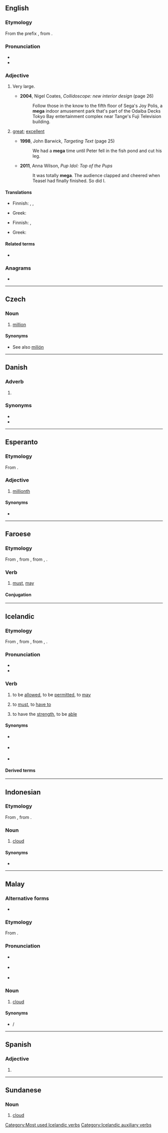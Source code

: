 {{also|méga|mëga|mega-|méga-}}
==English==

===Etymology===
From the prefix {{m|en|mega-}}, from {{der|en|grc|μέγας|t=great, large, mighty}}.

===Pronunciation===
* {{IPA|/ˈmɛɡə/|lang=en}}
* {{rhymes|ɛɡə|lang=en}}

===Adjective===
{{en-adj|-}}

# {{lb|en|informal}} Very large.
#* '''2004''', Nigel Coates, ''Collidoscope: new interior design'' (page 26)
#*: Follow those in the know to the fifth floor of Sega's Joy Polis, a '''mega''' indoor amusement park that's part of the Odaiba Decks Tokyo Bay entertainment complex near Tange's Fuji Television building.
# {{lb|en|slang|1990s}} [[great]]; [[excellent]]
#* '''1998''', John Barwick, ''Targeting Text'' (page 25)
#*: We had a '''mega''' time until Peter fell in the fish pond and cut his leg.
#* '''2011''', Anna Wilson, ''Pup Idol: Top of the Pups''
#*: It was totally '''mega'''. The audience clapped and cheered when Teasel had finally finished. So did I.

====Translations====
{{trans-top|very large}}
* Finnish: {{t+|fi|mega-}}, {{t|fi|jättiläis-}}, {{t+|fi|jättiläinen|alt=jättiläis-}}
{{trans-mid}}
* Greek: {{t+|el|μέγας|m}}
{{trans-bottom}}

{{trans-top|great, excellent}}
* Finnish: {{t+|fi|mahtava}}, {{t+|fi|erinomainen}}
{{trans-mid}}
* Greek: {{t+|el|μέγας|m}}
{{trans-bottom}}

====Related terms====
<!-- These are mainly nonce words, unless specific definitions are known and entries can be set up
* {{l|en|mega deal}}
* {{l|en|mega energy}}
* {{l|en|mega high}}
* {{l|en|mega low}}
* {{l|en|mega market}}
* {{l|en|mega-mart}}
* {{l|en|mega meal}} (''registered trademark? spelling?''), used by [[w:Kentucky Fried Chicken|KFC]]
* {{l|en|mega-merger}}
* {{l|en|mega moolah}}, term used by the [[w:Fox Box|Fox Box]], formerly [[w:Fox Kids|Fox Kids]]
* {{l|en|mega morning}}
* {{l|en|mega movie}}
* {{l|en|mega party}}
* {{l|en|mega power}}
* {{l|en|mega road}}
* {{l|en|mega-selection}}
* {{l|en|mega speed}}
-->

* {{l|en|mega-}}

===Anagrams===
* {{anagrams|en|game|mage}}

----

==Czech==

===Noun===
{{cs-noun|g=n}}

# {{lb|cs|informal}} [[million]]

====Synonyms====
* See also [[milión]]

----

==Danish==

===Adverb===
{{da-adv}}

# {{lb|da|informal}} {{l|en|very}}

===Synonyms===
* {{l|da|herre}}
* {{l|da|super}}

----

==Esperanto==
{{ordinalbox|eo||1,000,000a||card=meg}}

===Etymology===
From {{af|eo|meg|-a}}.

===Adjective===
{{eo-head}}

# {{lb|eo|ordinal|neologism|rare}} [[millionth]]

====Synonyms====
* {{l|eo|miliona}}

----

==Faroese==

===Etymology===
From {{inh|fo|non|mega}}, from {{inh|fo|gem-pro|*maganą}}, from {{der|fo|ine-pro|*magʰ-}}, {{m|ine-pro|*megʰ-}}.

===Verb===
{{head|fo|verb}}

# [[must]], [[may]]

====Conjugation====
{{fo-conj-mega}}

----

==Icelandic==

===Etymology===
From {{inh|is|non|mega}}, from {{inh|is|gem-pro|*maganą}}, from {{der|is|ine-pro|*magʰ-}}, {{m|ine-pro|*megʰ-}}.

===Pronunciation===
* {{IPA|/ˈmeiːɣa/|lang=is}}
* {{rhymes|eiːɣa|lang=is}}

===Verb===
{{is-verb-preterite|má|mátti|mátt}}

# {{lb|is|ambitransitive|governs the accusative}} to be [[allowed]], to be [[permitted]], to [[may]]{{jump|is|be allowed|s}}
#: {{ux|is|Þú '''mátt''' þetta ekki.|inline=1|You''''re''' not '''allowed''' to do that.}}
#: {{ux|is|Hvað '''má''' bjóða ykkur að borða?|inline=1|What '''may''' offer you to eat?}}
# {{lb|is|intransitive}} to [[must]], to [[have to]]{{jump|is|must|s}}
# to have the [[strength]], to be [[able]]{{jump|is|have the strength|s}}

====Synonyms====
* {{jump|s|is|be allowed}} {{l|is|hafa leyfi til}}
* {{jump|s|is|must}} {{l|is|verða}}
* {{jump|s|is|have the strength}} {{l|is|megna}}

====Derived terms====
{{der3
|{{l|is|eins og nærri má geta}}
|{{l|is|má vera}}
|{{l|is|mega betur|t=to [[have the upper hand]]}}
|{{l|is|mega ekki}}
|{{l|is|mega ekki hugsa til}}
|{{l|is|mega ekki vamm sitt vita|t=to be concerned about one's reputation}}
|{{l|is|mega lengi lifa}}
|{{l|is|mega sín ekki við|t=to not [[manage]] something}}
|{{l|is|mega sín mikils}}
|{{l|is|mega sín mikils|t=have a lot of [[influence]], to be [[powerful]]}}
|{{l|is|mega til|t=to must, to have to}}
|{{l|is|mega vera að}}
|{{l|is|mega vera að|t=to have the time to do}}
|lang=is}}

[[Category:Most used Icelandic verbs]]
[[Category:Icelandic auxiliary verbs]]

----

==Indonesian==

===Etymology===
From {{inh|id|ms|mega}}, from {{der|id|sa|मेघ|t=cloud}}.

===Noun===
{{id-noun}}

# [[cloud]] {{gloss|visible mass of water droplets suspended in the air}}

====Synonyms====
* {{l|id|awan}}

----

==Malay==

===Alternative forms===
* {{l|ms|ميݢ}}

===Etymology===
From {{der|ms|sa|मेघ|t=cloud}}.

===Pronunciation===
* {{a|Johor-Selangor}} {{IPA|/meɡə/|lang=ms}}
* {{a|Riau-Lingga}} {{IPA|/meɡa/|lang=ms}}
* {{rhymes|eɡə|ɡə|ə|lang=ms}}

===Noun===
{{head|ms|noun|Jawi spelling|ميݢ}}

# [[cloud]] {{gloss|visible mass of water droplets suspended in the air}}

====Synonyms====
* {{l|ms|awan}} / {{l|ms|اون}}

----

==Spanish==

===Adjective===
{{es-adj-form|f-s}}

# {{es-adj form of|mego|f|sg}}

----

==Sundanese==

===Noun===
{{head|ms|noun|Sundanese spelling|ᮙᮦᮌ}}

# [[cloud]] {{gloss|visible mass of water droplets suspended in the air}}